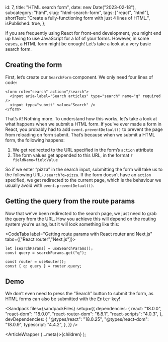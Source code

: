 
  id: 7,
  title: "HTML search form",
  date: new Date("2023-02-18"),
  subcategory: "html",
  slug: "html-search-form",
  tags: ["react", "html"],
  shortText: "Create a fully-functioning form with just 4 lines of HTML.",
  isPublished: true,
};

If you are frequently using React for front-end development, you might end up having to use JavaScript for a lof of your forms. However, in some cases, a HTML form might be enough! Let’s take a look at a very basic search form.

## Creating the form

First, let’s create our `SearchForm` component. We only need four lines of code:

```tsx filename="SearchForm.tsx"
<form role="search" action="/search">
  <input aria-label="Search articles" type="search" name="q" required />
  <input type="submit" value="Search" />
</form>
```

That’s it! Nothing more. To understand how this works, let’s take a look at what happens when we submit a HTML form. If you've ever made a form in React, you probably had to add `event.preventDefault()` to prevent the page from reloading on form submit. That’s because when we submit a HTML form, the following happens:

1. We get redirected to the URL specified in the form’s `action` attribute
2. The form values get appended to this URL, in the format `?fieldName=fieldValue`

So if we enter “pizza” in the search input, submitting the form will take us to the following URL: `/search?q=pizza`. If the form doesn’t have an `action` specified, we get redirected to the current page, which is the behaviour we usually avoid with `event.preventDefault()`.

## Getting the query from the route params

Now that we’ve been redirected to the search page, we just need to grab the query from the URL. How you achieve this will depend on the routing system you’re using, but it will look something like this:

<CodeTabs label="Getting route params with React router and Next.js" tabs={["React router","Next.js"]}>

<CodeTab label="React router">

```tsx
let [searchParams] = useSearchParams();
const query = searchParams.get("q");
```

</CodeTab>

<CodeTab label="Next.js">

```tsx
const router = useRouter();
const { q: query } = router.query;
```

</CodeTab>

</CodeTabs>

## Demo

We don’t even need to press the “Search” button to submit the form, as HTML forms can also be submitted with the <kbd>Enter</kbd> key!

<Sandpack
  files={sandpackFiles}
  setup={{
    dependencies: {
      react: "18.0.0",
      "react-dom": "18.0.0",
      "react-router-dom": "6.8.1",
      "react-scripts": "4.0.3",
    },
    devDependencies: {
      "@types/react": "18.0.25",
      "@types/react-dom": "18.0.9",
      typescript: "4.4.2",
    },
  }}
/>

  <ArticleWrapper {...meta}>{children}</ArticleWrapper>
);
